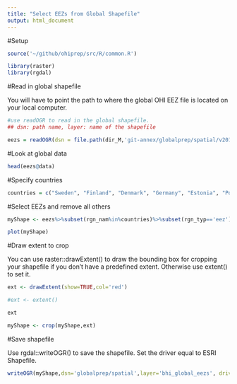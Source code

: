 ```yaml
---
title: "Select EEZs from Global Shapefile"
output: html_document
---
```


#Setup

```r

source('~/github/ohiprep/src/R/common.R')

library(raster)
library(rgdal)


```

#Read in global shapefile

You will have to point the path to where the global OHI EEZ file is located on your local computer.

```r

#use readOGR to read in the global shapefile.
## dsn: path name, layer: name of the shapefile

eezs = readOGR(dsn = file.path(dir_M,'git-annex/globalprep/spatial/v2015/data'), layer = 'regions_gcs')


```

#Look at global data

```r
head(eezs@data)
```

#Specify countries

```r

countries = c("Sweden", "Finland", "Denmark", "Germany", "Estonia", "Poland", "Latvia", "Lithuania", "Russia")

```

#Select EEZs and remove all others

```r

myShape <- eezs%>%subset(rgn_nam%in%countries)%>%subset(rgn_typ=='eez')

plot(myShape)

```

#Draw extent to crop

You can use raster::drawExtent() to draw the bounding box for cropping your shapefile if you don't have a predefined extent. Otherwise use extent() to set it.

```r

ext <- drawExtent(show=TRUE,col='red')

#ext <- extent()

ext

myShape <- crop(myShape,ext)


```

#Save shapefile

Use rgdal::writeOGR() to save the shapefile. Set the driver equal to ESRI Shapefile.

```r

writeOGR(myShape,dsn='globalprep/spatial',layer='bhi_global_eezs', driver = "ESRI Shapefile")

```











